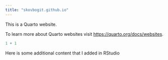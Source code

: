 ```yaml
---
title: "skovbogit.github.io"
---
```


This is a Quarto website.

To learn more about Quarto websites visit <https://quarto.org/docs/websites>.

```r
1 + 1
```

Here is some additional content that I added in RStudio

